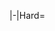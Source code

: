 <tabber>
|-|Hard=
<div class="scrollable" style="width:800px;max-height:400px;overflow:auto;">
{{Map/Nodes|diff=Hard|name=Jebaited
|A
|Normal
|{{TooltipSimple|Line Ahead|50% (4/8)}}<br>{{TooltipSimple|Double Line|50% (4/8)}}
|Battleship Re-Class/Elite
|Battleship Re-Class/Elite
|Battleship Re-Class/Elite
|Battleship Re-Class/Elite
|Battleship Re-Class/Elite
|New Submarine Princess/Flagship IV
|-
|A
|Normal
|{{TooltipSimple|Line Ahead|100% (5/5)}}
|Aircraft Carrier Princess/IV
|Aircraft Carrier Princess/III
|French Battleship Princess/III
|Battleship Re-Class/Elite
|Abyssal Crane Princess/III
|New Submarine Princess/Flagship IV
}}
{{Map/Nodes|diff=Hard|name=Jervaited
|B
|Normal
|{{TooltipSimple|Line Ahead|33% (1/3)}}<br>{{TooltipSimple|Echelon|67% (2/3)}}
|New Submarine Princess/Flagship IV
|New Submarine Princess/Flagship III
|New Submarine Princess/Flagship II
|New Submarine Princess/Flagship
|-
}}
{{Map/Nodes|diff=Hard|name=Rotaited
|C
|Boss
|{{TooltipSimple|Line Ahead|100% (2/2)}}
|Abyssal Crane Princess/III
|Battleship Re-Class
|Aircraft Carrier Princess/III
|Northern Princess/V
|Harbour Princess
|Supply Depot Princess/III
|Ancient Destroyer Princess/III
|Heavy Cruiser Princess/VI
|Light Cruiser Princess/III
|Abyssal Nimbus Princess/III
|Destroyer Princess/II
|Dock Princess/III
|-
|C
|Boss/Final
|{{TooltipSimple|Line Ahead|100% (2/2)}}
|Abyssal Crane Princess/Damaged III
|Battleship Re-Class/Elite
|Aircraft Carrier Princess/IV
|Northern Princess/VI
|Harbour Princess/II
|Supply Depot Princess/Damaged III
|Ancient Destroyer Princess/III
|Heavy Cruiser Princess/VI
|Light Cruiser Princess/III
|Abyssal Nimbus Princess/Damaged III
|Destroyer Princess/II
|Dock Princess/III
}}
</div> <!-- overflow -->
</tabber>
